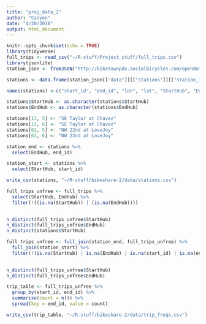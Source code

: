 ```yaml
---
title: "proj_data_2"
author: "Canyon"
date: "4/20/2018"
output: html_document
---
```


```r
knitr::opts_chunk$set(echo = TRUE)
library(tidyverse)
full_trips <- read_csv("~/R-stuff/Project_stuff/full_trips.csv")
library(jsonlite)
station_json <- fromJSON("http://biketownpdx.socialbicycles.com/opendata/station_information.json")
```

```r
stations <- data.frame(station_json[["data"]][["stations"]][["station_id"]], station_json[["data"]][["stations"]][["station_id"]], station_json[["data"]][["stations"]][["lon"]],station_json[["data"]][["stations"]][["lat"]], station_json[["data"]][["stations"]][["name"]], station_json[["data"]][["stations"]][["name"]])

names(stations) <-c("start_id", "end_id", "lon", "lat", "StartHub", "EndHub")

stations$StartHub <- as.character(stations$StartHub)
stations$EndHub <- as.character(stations$EndHub)

stations[13, 5] <- "SE Taylor at Chavez"
stations[13, 6] <- "SE Taylor at Chavez"
stations[62, 5] <- "NW 22nd at LoveJoy"
stations[62, 6] <- "NW 22nd at LoveJoy"

station_end <- stations %>% 
  select(EndHub, end_id)

station_start <- stations %>% 
  select(StartHub, start_id)

write_csv(stations, "~/R-stuff/bikeshare-2/data/stations.csv")
```

```r
full_trips_unfree <- full_trips %>% 
  select(StartHub, EndHub) %>%
  filter(!((is.na(StartHub)) | (is.na(EndHub)))) 
  

n_distinct(full_trips_unfree$StartHub)
n_distinct(full_trips_unfree$EndHub)
n_distinct(stations$StartHub)
```

```r
full_trips_unfree <- full_join(station_end, full_trips_unfree) %>%
  full_join(station_start) %>%
  filter(!(is.na(StartHub) | is.na(EndHub) | is.na(start_id) | is.na(end_id)))
  

n_distinct(full_trips_unfree$StartHub)
n_distinct(full_trips_unfree$EndHub)
```

```r
trip_table <- full_trips_unfree %>%
  group_by(start_id, end_id) %>%
  summarise(count = n()) %>%
  spread(key = end_id, value = count)

write_csv(trip_table, "~/R-stuff/bikeshare-2/data/trip_freqs.csv")
```



















